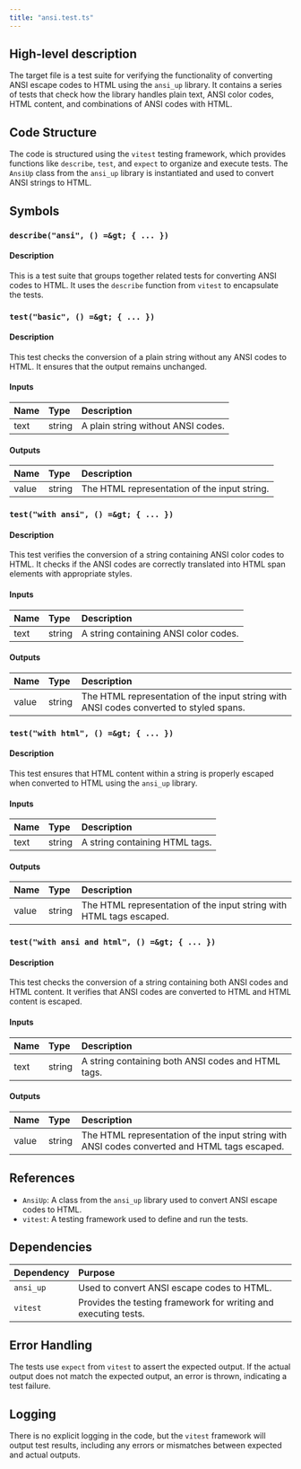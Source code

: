 ```yaml
---
title: "ansi.test.ts"
---
```


## High-level description

The target file is a test suite for verifying the functionality of converting ANSI escape codes to HTML using the `ansi_up` library. It contains a series of tests that check how the library handles plain text, ANSI color codes, HTML content, and combinations of ANSI codes with HTML.

## Code Structure

The code is structured using the `vitest` testing framework, which provides functions like `describe`, `test`, and `expect` to organize and execute tests. The `AnsiUp` class from the `ansi_up` library is instantiated and used to convert ANSI strings to HTML.

## Symbols

### `describe("ansi", () =&gt; { ... })`
#### Description
This is a test suite that groups together related tests for converting ANSI codes to HTML. It uses the `describe` function from `vitest` to encapsulate the tests.

### `test("basic", () =&gt; { ... })`
#### Description
This test checks the conversion of a plain string without any ANSI codes to HTML. It ensures that the output remains unchanged.

#### Inputs
| Name | Type | Description |
|:-----|:-----|:------------|
| text | string | A plain string without ANSI codes. |

#### Outputs
| Name | Type | Description |
|:-----|:-----|:------------|
| value | string | The HTML representation of the input string. |

### `test("with ansi", () =&gt; { ... })`
#### Description
This test verifies the conversion of a string containing ANSI color codes to HTML. It checks if the ANSI codes are correctly translated into HTML span elements with appropriate styles.

#### Inputs
| Name | Type | Description |
|:-----|:-----|:------------|
| text | string | A string containing ANSI color codes. |

#### Outputs
| Name | Type | Description |
|:-----|:-----|:------------|
| value | string | The HTML representation of the input string with ANSI codes converted to styled spans. |

### `test("with html", () =&gt; { ... })`
#### Description
This test ensures that HTML content within a string is properly escaped when converted to HTML using the `ansi_up` library.

#### Inputs
| Name | Type | Description |
|:-----|:-----|:------------|
| text | string | A string containing HTML tags. |

#### Outputs
| Name | Type | Description |
|:-----|:-----|:------------|
| value | string | The HTML representation of the input string with HTML tags escaped. |

### `test("with ansi and html", () =&gt; { ... })`
#### Description
This test checks the conversion of a string containing both ANSI codes and HTML content. It verifies that ANSI codes are converted to HTML and HTML content is escaped.

#### Inputs
| Name | Type | Description |
|:-----|:-----|:------------|
| text | string | A string containing both ANSI codes and HTML tags. |

#### Outputs
| Name | Type | Description |
|:-----|:-----|:------------|
| value | string | The HTML representation of the input string with ANSI codes converted and HTML tags escaped. |

## References

- `AnsiUp`: A class from the `ansi_up` library used to convert ANSI escape codes to HTML.
- `vitest`: A testing framework used to define and run the tests.

## Dependencies

| Dependency | Purpose |
|:-----------|:--------|
| `ansi_up` | Used to convert ANSI escape codes to HTML. |
| `vitest` | Provides the testing framework for writing and executing tests. |

## Error Handling

The tests use `expect` from `vitest` to assert the expected output. If the actual output does not match the expected output, an error is thrown, indicating a test failure.

## Logging

There is no explicit logging in the code, but the `vitest` framework will output test results, including any errors or mismatches between expected and actual outputs.